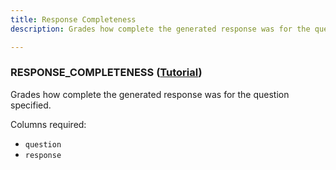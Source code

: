 ```yaml
---
title: Response Completeness
description: Grades how complete the generated response was for the question specified.

---
```



### RESPONSE_COMPLETENESS  ([Tutorial](https://github.com/uptrain-ai/uptrain/blob/main/examples/checks/response_quality/completeness.ipynb))

Grades how complete the generated response was for the question specified.

Columns required:
- `question`
- `response`

